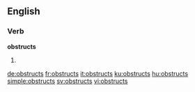 ==English==

===Verb===
'''obstructs'''

# {{third-person singular of|obstruct}}

[[de:obstructs]]
[[fr:obstructs]]
[[it:obstructs]]
[[ku:obstructs]]
[[hu:obstructs]]
[[simple:obstructs]]
[[sv:obstructs]]
[[vi:obstructs]]